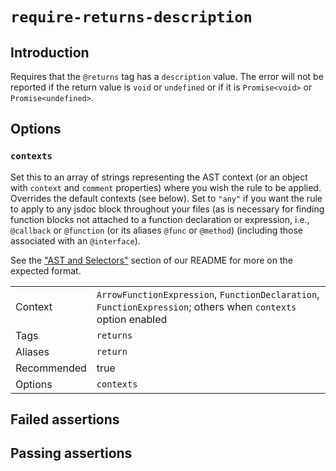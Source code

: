 # `require-returns-description`

## Introduction

Requires that the `@returns` tag has a `description` value. The error
will not be reported if the return value is `void` or `undefined`
or if it is `Promise<void>` or `Promise<undefined>`.

## Options

### `contexts`

Set this to an array of strings representing the AST context (or an object with
`context` and `comment` properties) where you wish the rule to be applied.
Overrides the default contexts (see below). Set to `"any"` if you want
the rule to apply to any jsdoc block throughout your files (as is necessary
for finding function blocks not attached to a function declaration or
expression, i.e., `@callback` or `@function` (or its aliases `@func` or
`@method`) (including those associated with an `@interface`).

See the ["AST and Selectors"](../#advanced-ast-and-selectors)
section of our README for more on the expected format.

|||
|---|---|
|Context|`ArrowFunctionExpression`, `FunctionDeclaration`, `FunctionExpression`; others when `contexts` option enabled|
|Tags|`returns`|
|Aliases|`return`|
|Recommended|true|
|Options|`contexts`|


## Failed assertions

<Assertions rule="requireReturnsDescription" />

## Passing assertions

<Assertions rule="requireReturnsDescription" passing />
